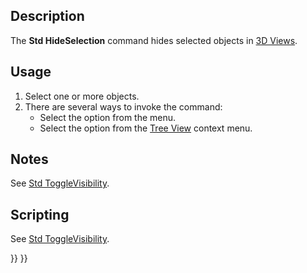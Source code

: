 <languages/>
<translate>

<!--T:1-->
{{Docnav
|[[Std_ShowSelection|ShowSelection]]
|[[Std_SelectVisibleObjects|SelectVisibleObjects]]
|[[Std_View_Menu|Std View Menu]]
|IconL=Std_ShowSelection.svg
|IconR=Std_SelectVisibleObjects.svg
|IconC=Freecad.svg
}}

<!--T:2-->
{{GuiCommand
|Name=Std HideSelection
|MenuLocation=View → Visibility → Hide Selection
|Workbenches=All
|SeeAlso=[[Std_ToggleVisibility|Std ToggleVisibility]], [[Std_ShowSelection|Std ShowSelection]], [[Std_ToggleObjects|Std ToggleObjects]], [[Std_ShowObjects|Std ShowObjects]], [[Std_HideObjects|Std HideObjects]]
}}

==Description== <!--T:3-->

<!--T:4-->
The '''Std HideSelection''' command hides selected objects in [[3D_View|3D Views]].

==Usage== <!--T:5-->

<!--T:6-->
# Select one or more objects.
# There are several ways to invoke the command:
#* Select the {{MenuCommand|View → Visibility → [[Image:Std_HideSelection.svg|16px]] Hide Selection}} option from the menu.
#* Select the {{MenuCommand|[[Image:Std_HideSelection.svg|16px]] Hide Selection}} option from the [[Tree_View|Tree View]] context menu.

==Notes== <!--T:7-->

<!--T:13-->
See [[Std_ToggleVisibility#Notes|Std ToggleVisibility]].

==Scripting== <!--T:9-->

<!--T:14-->
See [[Std_ToggleVisibility#Scripting|Std ToggleVisibility]].


<!--T:12-->
{{Docnav
|[[Std_ShowSelection|ShowSelection]]
|[[Std_SelectVisibleObjects|SelectVisibleObjects]]
|[[Std_View_Menu|Std View Menu]]
|IconL=Std_ShowSelection.svg
|IconR=Std_SelectVisibleObjects.svg
|IconC=Freecad.svg
}}

</translate>
{{Std_Base_navi{{#translation:}}}}
{{Userdocnavi{{#translation:}}}}